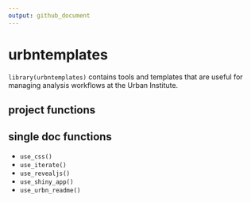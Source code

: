 ```yaml
---
output: github_document
---
```


# urbntemplates

`library(urbntemplates)` contains tools and templates that are useful for managing analysis workflows at the Urban Institute. 

## project functions

## single doc functions

* `use_css()`
* `use_iterate()`
* `use_revealjs()`
* `use_shiny_app()`
* `use_urbn_readme()`




